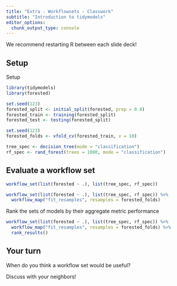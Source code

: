 ```yaml
---
title: "Extra - Workflowsets - Classwork"
subtitle: "Introduction to tidymodels"
editor_options: 
  chunk_output_type: console
---
```


We recommend restarting R between each slide deck!

## Setup

Setup

```r
library(tidymodels)
library(forested)

set.seed(123)
forested_split <- initial_split(forested, prop = 0.8)
forested_train <- training(forested_split)
forested_test <- testing(forested_split)

set.seed(123)
forested_folds <- vfold_cv(forested_train, v = 10)

tree_spec <- decision_tree(mode = "classification")
rf_spec <- rand_forest(trees = 1000, mode = "classification")
```

## Evaluate a workflow set

```r
workflow_set(list(forested ~ .), list(tree_spec, rf_spec))
```

```r
workflow_set(list(forested ~ .), list(tree_spec, rf_spec)) %>%
  workflow_map("fit_resamples", resamples = forested_folds)
```

Rank the sets of models by their aggregate metric performance

```r
workflow_set(list(forested ~ .), list(tree_spec, rf_spec)) %>%
  workflow_map("fit_resamples", resamples = forested_folds) %>%
  rank_results()
```

## Your turn

When do you think a workflow set would be useful?

Discuss with your neighbors!